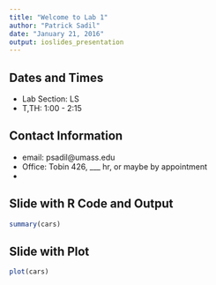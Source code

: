 ```yaml
---
title: "Welcome to Lab 1"
author: "Patrick Sadil"
date: "January 21, 2016"
output: ioslides_presentation
---
```


## Dates and Times

- Lab Section: LS
- T,TH: 1:00 - 2:15

## Contact Information

- email: psadil@umass.edu
- Office: Tobin 426, ___ hr, or maybe by appointment
- 

## Slide with R Code and Output

```r
summary(cars)
```

## Slide with Plot

```r
plot(cars)
```

